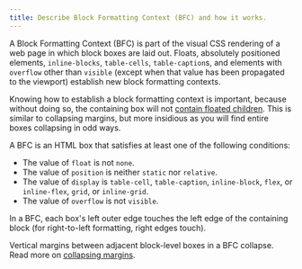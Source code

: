 ```yaml
---
title: Describe Block Formatting Context (BFC) and how it works.
---
```


A Block Formatting Context (BFC) is part of the visual CSS rendering of a web page in which block boxes are laid out. Floats, absolutely positioned elements, `inline-blocks`, `table-cells`, `table-caption`s, and elements with `overflow` other than `visible` (except when that value has been propagated to the viewport) establish new block formatting contexts.

Knowing how to establish a block formatting context is important, because without doing so, the containing box will not [contain floated children](https://developer.mozilla.org/en-US/docs/Web/Guide/CSS/Block_formatting_context#Make_float_content_and_alongside_content_the_same_height). This is similar to collapsing margins, but more insidious as you will find entire boxes collapsing in odd ways.

A BFC is an HTML box that satisfies at least one of the following conditions:

- The value of `float` is not `none`.
- The value of `position` is neither `static` nor `relative`.
- The value of `display` is `table-cell`, `table-caption`, `inline-block`, `flex`, or `inline-flex`, `grid`, or `inline-grid`.
- The value of `overflow` is not `visible`.

In a BFC, each box's left outer edge touches the left edge of the containing block (for right-to-left formatting, right edges touch).

Vertical margins between adjacent block-level boxes in a BFC collapse. Read more on [collapsing margins](https://developer.mozilla.org/en-US/docs/Web/CSS/CSS_Box_Model/Mastering_margin_collapsing).

